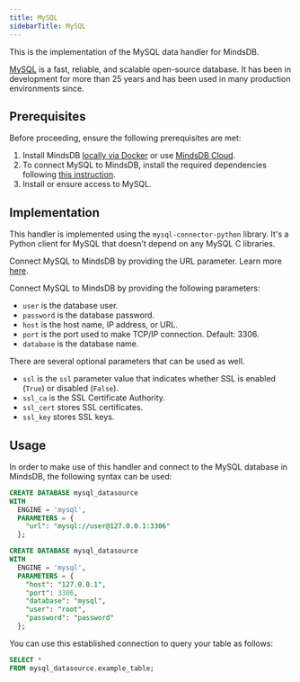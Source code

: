 ```yaml
---
title: MySQL
sidebarTitle: MySQL
---
```


This is the implementation of the MySQL data handler for MindsDB.

[MySQL](https://www.mysql.com/) is a fast, reliable, and scalable open-source database. It has been in development for more than 25 years and has been used in many production environments since.

## Prerequisites

Before proceeding, ensure the following prerequisites are met:

1. Install MindsDB [locally via Docker](https://docs.mindsdb.com/setup/self-hosted/docker) or use [MindsDB Cloud](https://cloud.mindsdb.com/).
2. To connect MySQL to MindsDB, install the required dependencies following [this instruction](/setup/self-hosted/docker#install-dependencies).
3. Install or ensure access to MySQL.

## Implementation

This handler is implemented using the `mysql-connector-python` library. It's a Python client for MySQL that doesn't depend on any MySQL C libraries.

<Tabs>

<Tab title="Connecting using URL">

Connect MySQL to MindsDB by providing the URL parameter. Learn more [here](https://dev.mysql.com/doc/refman/8.0/en/connecting-using-uri-or-key-value-pairs.html).

</Tab>

<Tab title="Connecting using paramaters">

Connect MySQL to MindsDB by providing the following parameters:

* `user` is the database user.
* `password` is the database password.
* `host` is the host name, IP address, or URL.
* `port` is the port used to make TCP/IP connection. Default: 3306.
* `database` is the database name.

There are several optional parameters that can be used as well.

* `ssl` is the `ssl` parameter value that indicates whether SSL is enabled (`True`) or disabled (`False`).
* `ssl_ca` is the SSL Certificate Authority.
* `ssl_cert` stores SSL certificates.
* `ssl_key` stores SSL keys.

</Tab>

</Tabs>

## Usage

In order to make use of this handler and connect to the MySQL database in MindsDB, the following syntax can be used:

<Tabs>

<Tab title="Connecting using URL">

```sql
CREATE DATABASE mysql_datasource
WITH
  ENGINE = 'mysql',
  PARAMETERS = {
    "url": "mysql://user@127.0.0.1:3306"
  };
```

</Tab>

<Tab title="Connecting using paramaters">

```sql
CREATE DATABASE mysql_datasource
WITH
  ENGINE = 'mysql',
  PARAMETERS = {
    "host": "127.0.0.1",
    "port": 3306,
    "database": "mysql",
    "user": "root",
    "password": "password"
  };
```

</Tab>

</Tabs>

You can use this established connection to query your table as follows:

```sql
SELECT *
FROM mysql_datasource.example_table;
```
